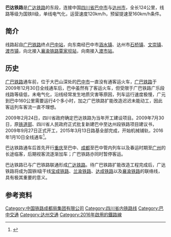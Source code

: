 {{Infobox rail system-route
|rail_name=巴达铁路
|other_name=广达线巴达段
|banner_color=blue
|sec_banner_color=
|logo_filename=
|image_width=
|logo_bgcolor=
|logo_note=
|image =
|imagesize=
|caption=
|system_map=
|mapimage_width=
|map_bgcolor=
|locale={{PRC}}
|service_type=客货两用
|start=[[巴中站|巴中]]<br />[[覃家坝站|覃家坝]]
|begin_operation=
|end_operation=
|operation_note=
|system_length=124公里
|length_in_operation=
|total_length=
|status=使用中
|line_title=线路
|lines=[[单线铁路|单线]]
|stations=
|route_title=线路
|main_route=
|secondary_route=
|branch_route=
|standard=
|main_stations=
|ridership=
|fleet_size=
|max_speed= 120km/h
|track_gauge={{standard gauge}}
|distance_between_mainlines=
|min_radius=
|max_grade=
|block_signal=
|electrification=50Hz 25,000V
|depot=
|operator=[[成都铁路局|成都铁路局]]
|route_map={{巴达铁路RDT}}
}}

'''巴达铁路'''是[[广达铁路|广达铁路]]的东段，连接中国[[四川省|四川省]][[巴中市|巴中市]]与[[达州市|达州市]]，全长124公里，线路等级为国铁Ⅱ级，单线电气化，运营速度120km/h，预留提速至160km/h条件。

== 简介 ==
线路起自[[广巴铁路|广巴铁路]]终点[[巴中站|巴中站]]，向东南经巴中市[[涵水镇|涵水镇]]、达州市[[石桥镇_(达县)|石桥镇]]、[[文崇镇|文崇镇]]、[[渡市镇|渡市镇]]，向北接入[[襄渝铁路|襄渝铁路]][[覃家坝站|覃家坝站]]，向南接入[[渡市站|渡市站]]。

== 历史 ==
[[广巴铁路|广巴铁路]]通车前，位于大巴山深处的[[巴中市|巴中市]]一直没有通客运火车，[[广巴铁路|广巴铁路]]于2009年12月30日全线通车后，巴中虽然有了客运火车，但受限于广巴铁路广乐段线路等级低，未电气化，沿线经常发生地质灾害等原因，列车运行速度极慢，广元到巴中160公里需要运行4个多小时，加之广巴铁路扩能改造迟迟未能动工，因此客运列车客流一直不理想。

2009年2月24日，四川省政府确定巴达铁路为当年开工建设项目。2009年7月30日，原[[中华人民共和国铁道部|铁道部]]、四川省人民政府正式批复新建巴中至达州段铁路项目建议书，2009年9月27日正式开工，2015年3月13日路基全部完成，开始机械铺轨，2016年1月10日全线通车<ref>{{cite web|author1=庞峰伟|title=巴达铁路正式通车 巴中到重庆仅5个多小时|url=http://news.sina.com.cn/c/2016-01-11/doc-ifxnkkux1071732.shtml|publisher=新浪网|access-date=2016-04-10|archive-date=2019-08-15|archive-url=https://web.archive.org/web/20190815045443/http://news.sina.com.cn/c/2016-01-11/doc-ifxnkkux1071732.shtml|dead-url=no}}</ref>。

巴达铁路通车后首先开行[[重庆|重庆]]至巴中、[[成都|成都]]至巴中管内列车以及春运时期至[[广州|广州]]的长途临客，后期视客流逐渐加车；广巴铁路亦同时暂停客运。

巴达铁路已与广巴铁路联通形成[[广达铁路|广达铁路]]。待广巴铁路扩能改造工程完成后，广达铁路将成为国铁I级干线[[宝成铁路|宝成铁路]]、[[兰渝铁路|兰渝铁路]]、[[达成铁路|达成铁路]]以及[[襄渝铁路|襄渝铁路]]的联络线，具有极其重要的意义。

== 参考资料 ==
{{reflist}}

{{巴达铁路|nocat}}
{{中国铁路}}

[[Category:中国铁路成都局集团有限公司|Category:中国铁路成都局集团有限公司]]
[[Category:四川省内铁路线|Category:四川省内铁路线]]
[[Category:巴中交通|Category:巴中交通]]
[[Category:达州交通|Category:达州交通]]
[[Category:2016年啟用的鐵路線|Category:2016年啟用的鐵路線]]